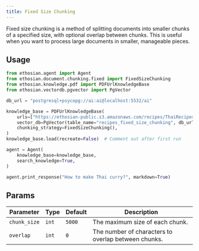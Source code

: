 ```yaml
---
title: Fixed Size Chunking
---
```


Fixed size chunking is a method of splitting documents into smaller chunks of a specified size, with optional overlap between chunks. This is useful when you want to process large documents in smaller, manageable pieces.

## Usage

```python
from ethosian.agent import Agent
from ethosian.document.chunking.fixed import FixedSizeChunking
from ethosian.knowledge.pdf import PDFUrlKnowledgeBase
from ethosian.vectordb.pgvector import PgVector

db_url = "postgresql+psycopg://ai:ai@localhost:5532/ai"

knowledge_base = PDFUrlKnowledgeBase(
    urls=["https://ethosian-public.s3.amazonaws.com/recipes/ThaiRecipes.pdf"],
    vector_db=PgVector(table_name="recipes_fixed_size_chunking", db_url=db_url),
    chunking_strategy=FixedSizeChunking(),
)
knowledge_base.load(recreate=False)  # Comment out after first run

agent = Agent(
    knowledge_base=knowledge_base,
    search_knowledge=True,
)

agent.print_response("How to make Thai curry?", markdown=True)
```

## Params

| Parameter | Type | Default | Description |
| --------- | ---- | ------- | ----------- |
| `chunk_size` | `int` | `5000` | The maximum size of each chunk. |
| `overlap` | `int` | `0` | The number of characters to overlap between chunks. |
